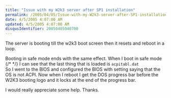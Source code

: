 ```yaml
---
title: "Issue with my W2k3 server after SP1 installation"
permalink: /2005/04/05/Issue-with-my-W2k3-server-after-SP1-installation/
date: 4/5/2005 4:07:00 AM
updated: 4/5/2005 4:07:00 AM
disqusIdentifier: 20050405040700
---
```

The server is booting till the w2k3 boot screen then it resets and reboot in a loop.

Booting in safe mode ends with the same effect. When I boot in safe mode   
{/* <!-- more --> */}
I can see that the last thing that is loaded is `acpitabl.dat`  
So I went to the BIOS and configured the BIOS with setting saying that the OS is not ACPI. Now when I reboot I get the DOS progress bar before the W2K3 booting logo and it locks at the end of the progress bar.

I would really appreciate some help. Thanks.
